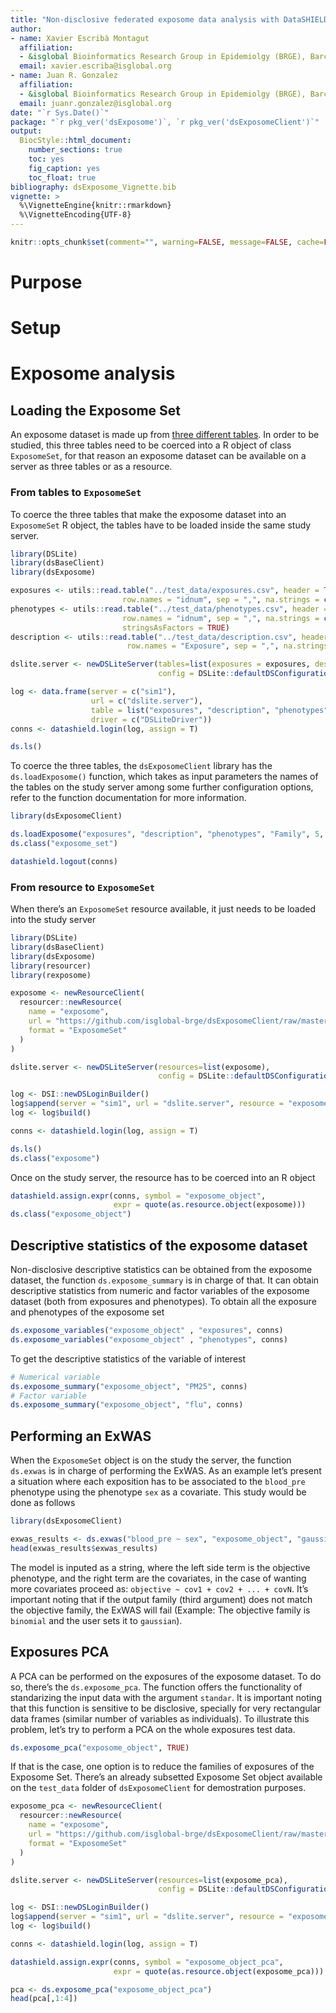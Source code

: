 ```yaml
---
title: "Non-disclosive federated exposome data analysis with DataSHIELD and Bioconductor"
author:
- name: Xavier Escribà Montagut
  affiliation:
  - &isglobal Bioinformatics Research Group in Epidemiolgy (BRGE), Barcelona Insitute for Global Health (ISGlobal)
  email: xavier.escriba@isglobal.org
- name: Juan R. Gonzalez
  affiliation:
  - &isglobal Bioinformatics Research Group in Epidemiolgy (BRGE), Barcelona Insitute for Global Health (ISGlobal)
  email: juanr.gonzalez@isglobal.org
date: "`r Sys.Date()`"
package: "`r pkg_ver('dsExposome')`, `r pkg_ver('dsExposomeClient')`"
output:
  BiocStyle::html_document:
    number_sections: true
    toc: yes
    fig_caption: yes
    toc_float: true
bibliography: dsExposome_Vignette.bib
vignette: >
  %\VignetteEngine{knitr::rmarkdown}
  %\VignetteEncoding{UTF-8}
---
```


```r
knitr::opts_chunk$set(comment="", warning=FALSE, message=FALSE, cache=FALSE)
```

# Purpose

# Setup

# Exposome analysis

## Loading the Exposome Set

An exposome dataset is made up from [three different tables](https://www.bioconductor.org/packages/release/bioc/vignettes/rexposome/inst/doc/exposome_data_analysis.html#data-format). In order to be studied, this three tables need to be coerced into a R object of class `ExposomeSet`, for that reason an exposome dataset can be available on a server as three tables or as a resource.

### From tables to `ExposomeSet`

To coerce the three tables that make the exposome dataset into an `ExposomeSet` R object, the tables have to be loaded inside the same study server.

```r
library(DSLite)
library(dsBaseClient)
library(dsExposome)

exposures <- utils::read.table("../test_data/exposures.csv", header = TRUE,
                         row.names = "idnum", sep = ",", na.strings = c("NA", "-", "?", " ", ""))
phenotypes <- utils::read.table("../test_data/phenotypes.csv", header = TRUE,
                         row.names = "idnum", sep = ",", na.strings = c("NA", "-", "?", " ", ""),
                         stringsAsFactors = TRUE)
description <- utils::read.table("../test_data/description.csv", header = TRUE,
                          row.names = "Exposure", sep = ",", na.strings = c("NA", "-", "?", " ", ""))

dslite.server <- newDSLiteServer(tables=list(exposures = exposures, description = description, phenotypes = phenotypes),
                                 config = DSLite::defaultDSConfiguration(include=c("dsBase", "dsExposome")))

log <- data.frame(server = c("sim1"),
                  url = c("dslite.server"),
                  table = list("exposures", "description", "phenotypes"),
                  driver = c("DSLiteDriver"))
conns <- datashield.login(log, assign = T)

ds.ls()
```

To coerce the three tables, the `dsExposomeClient` library has the `ds.loadExposome()` function, which takes as input parameters the names of the tables on the study server among some further configuration options, refer to the function documentation for more information.

```r
library(dsExposomeClient)

ds.loadExposome("exposures", "description", "phenotypes", "Family", 5, FALSE, "exposome_set")
ds.class("exposome_set")

datashield.logout(conns)
```

### From resource to `ExposomeSet`

When there's an `ExposomeSet` resource available, it just needs to be loaded into the study server

```r
library(DSLite)
library(dsBaseClient)
library(dsExposome)
library(resourcer)
library(rexposome)

exposome <- newResourceClient(
  resourcer::newResource(
    name = "exposome",
    url = "https://github.com/isglobal-brge/dsExposomeClient/raw/master/test_data/exposome_resource.Rdata",
    format = "ExposomeSet"
  )
) 

dslite.server <- newDSLiteServer(resources=list(exposome),
                                 config = DSLite::defaultDSConfiguration(include=c("dsBase", "dsExposome", "resourcer", "rexposome")))

log <- DSI::newDSLoginBuilder()
log$append(server = "sim1", url = "dslite.server", resource = "exposome", driver = "DSLiteDriver")
log <- log$build()

conns <- datashield.login(log, assign = T)

ds.ls()
ds.class("exposome")
```

Once on the study server, the resource has to be coerced into an R object

```r
datashield.assign.expr(conns, symbol = "exposome_object",
                       expr = quote(as.resource.object(exposome)))
ds.class("exposome_object")
```

## Descriptive statistics of the exposome dataset

Non-disclosive descriptive statistics can be obtained from the exposome dataset, the function `ds.exposome_summary` is in charge of that. It can obtain descriptive statistics from numeric and factor variables of the exposome dataset (both from exposures and phenotypes). To obtain all the exposure and phenotypes of the exposome set

```r
ds.exposome_variables("exposome_object" , "exposures", conns)
ds.exposome_variables("exposome_object" , "phenotypes", conns)
```

To get the descriptive statistics of the variable of interest 

```r
# Numerical variable
ds.exposome_summary("exposome_object", "PM25", conns)
# Factor variable
ds.exposome_summary("exposome_object", "flu", conns)
```

## Performing an ExWAS

When the `ExposomeSet` object is on the study the server, the function `ds.exwas` is in charge of performing the ExWAS. As an example let's present a situation where each exposition has to be associated to the `blood_pre` phenotype using the phenotype `sex` as a covariate. This study would be done as follows

```r
library(dsExposomeClient)

exwas_results <- ds.exwas("blood_pre ~ sex", "exposome_object", "gaussian", FALSE, conns)
head(exwas_results$exwas_results)
```

The model is inputed as a string, where the left side term is the objective phenotype, and the right term are the covariates, in the case of wanting more covariates proceed as: `objective ~ cov1 + cov2 + ... + covN`. It's important noting that if the output family (third argument) does not match the objective family, the ExWAS will fail (Example: The objective family is `binomial` and the user sets it to `gaussian`).

## Exposures PCA

A PCA can be performed on the exposures of the exposome dataset. To do so, there's the `ds.exposome_pca`. The function offers the functionality of standarizing the input data with the argument `standar`. It is important noting that this function is sensitive to be disclosive, specially for very rectangular data frames (similar number of variables as individuals). To illustrate this problem, let's try to perform a PCA on the whole exposures test data.

```r
ds.exposome_pca("exposome_object", TRUE)
```

If that is the case, one option is to reduce the families of exposures of the Exposome Set. There's an already subsetted Exposome Set object available on the `test_data` folder of `dsExposomeClient` for demostration purposes.

```r
exposome_pca <- newResourceClient(
  resourcer::newResource(
    name = "exposome",
    url = "https://github.com/isglobal-brge/dsExposomeClient/raw/master/test_data/exposome_resource_pca.Rdata",
    format = "ExposomeSet"
  )
) 

dslite.server <- newDSLiteServer(resources=list(exposome_pca),
                                 config = DSLite::defaultDSConfiguration(include=c("dsBase", "dsExposome", "resourcer", "rexposome")))

log <- DSI::newDSLoginBuilder()
log$append(server = "sim1", url = "dslite.server", resource = "exposome_pca", driver = "DSLiteDriver")
log <- log$build()

conns <- datashield.login(log, assign = T)

datashield.assign.expr(conns, symbol = "exposome_object_pca",
                       expr = quote(as.resource.object(exposome_pca)))

pca <- ds.exposome_pca("exposome_object_pca")
head(pca[,1:4])
```

